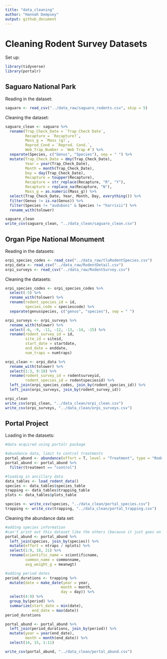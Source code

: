 ```yaml
---
title: "data_cleaning"
author: "Hannah Dempsey"
output: github_document
---
```


# Cleaning Rodent Survey Datasets

Set up:

```r
library(tidyverse)
library(portalr)
```

## Saguaro National Park

Reading in the dataset:

```r
saguaro <- read_csv("../data_raw/saguaro_rodents.csv", skip = 5)
```

Cleaning the dataset:

```r
saguaro_clean <- saguaro %>% 
  rename(Trap_Check_Date = `Trap Check Date`,
         Recapture = `Recapture?`,
         Mass_g = `Mass (g)`,
         Reprod_Cond = `Reprod. Cond.`,
         Web_Trap_Number = `Web Trap #`) %>% 
  separate(Species, c("Genus", "Species"), sep = " ") %>% 
  mutate(Trap_Check_Date = dmy(Trap_Check_Date),
         Year = year(Trap_Check_Date),
         Month = month(Trap_Check_Date),
         Day = day(Trap_Check_Date),
         Recapture = toupper(Recapture),
         Recapture = str_replace(Recapture, "R", "Y"),
         Recapture = replace_na(Recapture, "N"),
         Mass_g = as.numeric(Mass_g)) %>% 
  select(Trap_Check_Date, Year, Month, Day, everything()) %>% 
  filter(Genus != is.na(Genus)) %>% 
  filter(Species != "auduboni" & Species != "harrisii") %>% 
  rename_with(tolower)

saguaro_clean
write_csv(saguaro_clean, "../data_clean/saguaro_clean.csv")
```

## Organ Pipe National Monument

Reading in the datasets:

```r
orpi_species_codes <- read_csv("../data_raw/tluRodentSpecies.csv")
orpi_data <- read_csv("../data_raw/RodentDetail.csv")
orpi_surveys <- read_csv("../data_raw/RodentSurvey.csv")
```

Cleaning the datasets:

```r
orpi_species_codes <- orpi_species_codes %>% 
  select(-5) %>% 
  rename_with(tolower) %>% 
  rename(rodent_species_id = id,
         species_code = speciescode) %>% 
  separate(genusspecies, c("genus", "species"), sep = " ")

orpi_surveys <- orpi_surveys %>% 
  rename_with(tolower) %>% 
  select(-6, -9, -11, -12, -13, -14, -15) %>% 
  rename(rodent_survey_id = id,
         site_id = siteid,
         start_date = startdate,
         end_date = enddate,
         num_traps = numtraps)

orpi_clean <- orpi_data %>% 
  rename_with(tolower) %>% 
  select(1:3, 9:10) %>%
  rename(rodent_survey_id = rodentsurveyid,
         rodent_species_id = rodentspeciesid) %>% 
  left_join(orpi_species_codes, join_by(rodent_species_id)) %>% 
  left_join(orpi_surveys, join_by(rodent_survey_id))

orpi_clean
write_csv(orpi_clean, "../data_clean/orpi_clean.csv")
write_csv(orpi_surveys, "../data_clean/orpi_surveys.csv")
```

## Portal Project

Loading in the datasets:

```r
#data acquired using portalr package

#abundance data, limit to control treatments
portal_abund <- abundance(effort = T, level = "Treatment", type = "Rodents", shape = "Flat")
portal_abund <- portal_abund %>% 
  filter(treatment == "control")

#loading in ancillary data
data_tables <- load_rodent_data()
species <- data_tables$species_table
trapping <- data_tables$trapping_table
plots <- data_tables$plots_table

species <- write_csv(species, "../data_clean/portal_species.csv")
trapping <- write_csv(trapping, "../data_clean/portal_trapping.csv")
```

Cleaning the abundance data set:

```r
#adding species information
#can't print out this dataset like the others (because it just goes on forever in the knit), bc not tibble??
portal_abund <- portal_abund %>% 
  left_join(species, join_by(species)) %>% 
  mutate(effort = ntraps / nplots) %>% 
  select(1:9, 18, 21) %>% 
  rename(scientific_name = scientificname,
         common_name = commonname,
         avg_weight_g = meanwgt)

#adding period dates
period_durations <- trapping %>% 
  mutate(date = make_date(year = year,
                         month = month,
                         day = day)) %>% 
  select(4:9) %>% 
  group_by(period) %>% 
  summarize(start_date = min(date),
            end_date = max(date))
period_durations

portal_abund <- portal_abund %>% 
  left_join(period_durations, join_by(period)) %>% 
  mutate(year = year(end_date),
         month = month(end_date)) %>% 
  select(14, 15, 1:11)

write_csv(portal_abund, "../data_clean/portal_abund.csv")
```
